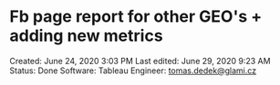 # Fb page report for other GEO's + adding new metrics

Created: June 24, 2020 3:03 PM
Last edited: June 29, 2020 9:23 AM
Status: Done
Software: Tableau
Engineer: tomas.dedek@glami.cz